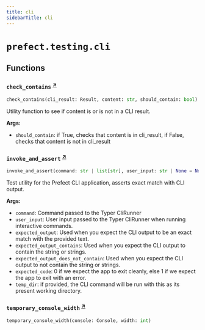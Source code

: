 ```yaml
---
title: cli
sidebarTitle: cli
---
```


# `prefect.testing.cli`

## Functions

### `check_contains` <sup><a href="https://github.com/PrefectHQ/prefect/blob/main/src/prefect/testing/cli.py#L16" target="_blank">↗</a></sup>

```python
check_contains(cli_result: Result, content: str, should_contain: bool) -> None
```


Utility function to see if content is or is not in a CLI result.

**Args:**
- `should_contain`: if True, checks that content is in cli_result,
if False, checks that content is not in cli_result


### `invoke_and_assert` <sup><a href="https://github.com/PrefectHQ/prefect/blob/main/src/prefect/testing/cli.py#L51" target="_blank">↗</a></sup>

```python
invoke_and_assert(command: str | list[str], user_input: str | None = None, prompts_and_responses: list[tuple[str, str] | tuple[str, str, str]] | None = None, expected_output: str | None = None, expected_output_contains: str | Iterable[str] | None = None, expected_output_does_not_contain: str | Iterable[str] | None = None, expected_line_count: int | None = None, expected_code: int | None = 0, echo: bool = True, temp_dir: str | None = None) -> Result
```


Test utility for the Prefect CLI application, asserts exact match with CLI output.

**Args:**
- `command`: Command passed to the Typer CliRunner
- `user_input`: User input passed to the Typer CliRunner when running interactive
commands.
- `expected_output`: Used when you expect the CLI output to be an exact match with
the provided text.
- `expected_output_contains`: Used when you expect the CLI output to contain the
string or strings.
- `expected_output_does_not_contain`: Used when you expect the CLI output to not
contain the string or strings.
- `expected_code`: 0 if we expect the app to exit cleanly, else 1 if we expect
the app to exit with an error.
- `temp_dir`: if provided, the CLI command will be run with this as its present
working directory.


### `temporary_console_width` <sup><a href="https://github.com/PrefectHQ/prefect/blob/main/src/prefect/testing/cli.py#L199" target="_blank">↗</a></sup>

```python
temporary_console_width(console: Console, width: int)
```
